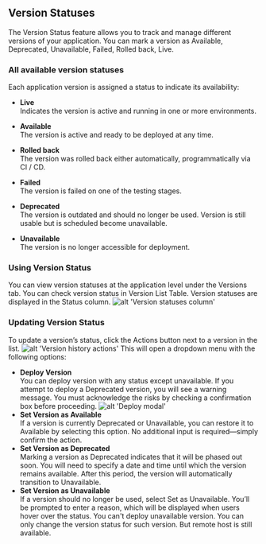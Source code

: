 ## Version Statuses

The Version Status feature allows you to track and manage different versions of your application. You can mark a version as Available, Deprecated, Unavailable, Failed, Rolled back, Live.

### All available version statuses

Each application version is assigned a status to indicate its availability:

- **Live** \
  Indicates the version is active and running in one or more environments.

- **Available** \
  The version is active and ready to be deployed at any time.

- **Rolled back** \
  The version was rolled back either automatically, programmatically via CI / CD.

- **Failed** \
  The version is failed on one of the testing stages.

- **Deprecated** \
  The version is outdated and should no longer be used. Version is still usable but is scheduled become unavailable.

- **Unavailable** \
  The version is no longer accessible for deployment.

### Using Version Status

You can view version statuses at the application level under the Versions tab.
You can check version status in Version List Table. Version statuses are displayed in the Status column.
![alt 'Version statuses column'](/version-statuses-column.webp)

### Updating Version Status

To update a version’s status, click the Actions button next to a version in the list.
![alt 'Version history actions'](/version-history-actions-btn.webp)
This will open a dropdown menu with the following options:

- **Deploy Version** \
  You can deploy version with any status except unavailable. If you attempt to deploy a Deprecated version, you will see a warning message. You must acknowledge the risks by checking a confirmation box before proceeding.
  ![alt 'Deploy modal'](/deploy-modal-with-warning.webp)
- **Set Version as Available** \
  If a version is currently Deprecated or Unavailable, you can restore it to Available by selecting this option. No additional input is required—simply confirm the action.
- **Set Version as Deprecated** \
  Marking a version as Deprecated indicates that it will be phased out soon. You will need to specify a date and time until which the version remains available. After this period, the version will automatically transition to Unavailable.
- **Set Version as Unavailable** \
  If a version should no longer be used, select Set as Unavailable. You’ll be prompted to enter a reason, which will be displayed when users hover over the status.
  You can't deploy unavailable version. You can only change the version status for such version. But remote host is still available.
